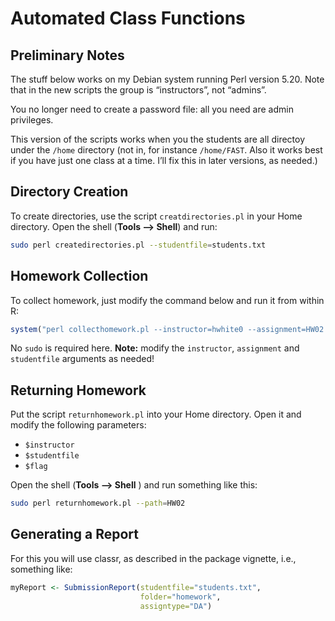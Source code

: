 # Automated Class Functions

## Preliminary Notes

The stuff below works on my Debian system running Perl version 5.20.  Note that in the new scripts the group is "instructors", not "admins".

You no longer need to create a password file:  all you need are admin privileges.

This version of the scripts works when you the students are all directoy under the `/home` directory (not in, for instance `/home/FAST`.  Also it works best if you have just one class at a time.  I'll fix this in later versions, as needed.)

## Directory Creation

To create directories, use the script `creatdirectories.pl` in your Home directory.  Open the shell (**Tools --> Shell**) and run:

```sh
sudo perl createdirectories.pl --studentfile=students.txt
```

## Homework Collection

To collect homework,  just modify the command below and run it from within R:

```r
system("perl collecthomework.pl --instructor=hwhite0 --assignment=HW02 --studentfile=students.txt")
```

No `sudo` is required here.  **Note:**  modify the `instructor`, `assignment` and `studentfile` arguments as needed!

## Returning Homework

Put the script `returnhomework.pl` into your Home directory.  Open it and modify the following parameters:

* `$instructor`
* `$studentfile`
* `$flag`

Open the shell (**Tools --> Shell** ) and run something like this:


```sh
sudo perl returnhomework.pl --path=HW02
```

## Generating a Report

For this you will use classr, as described in the package vignette, i.e., something like:

```r
myReport <- SubmissionReport(studentfile="students.txt",
                             folder="homework",
                             assigntype="DA")
```



